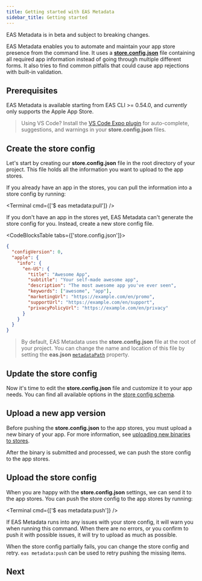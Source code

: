 ```yaml
---
title: Getting started with EAS Metadata
sidebar_title: Getting started
---
```



<Callout type="warning">EAS Metadata is in beta and subject to breaking changes.</Callout>
<br />

EAS Metadata enables you to automate and maintain your app store presence from the command line. It uses a [**store.config.json**](./config.md#static-store-config) file containing all required app information instead of going through multiple different forms. It also tries to find common pitfalls that could cause app rejections with built-in validation.

## Prerequisites

EAS Metadata is available starting from EAS CLI >= 0.54.0, and _currently_ only supports the Apple App Store.

> Using VS Code? Install the [VS Code Expo plugin](https://github.com/expo/vscode-expo#readme) for auto-complete, suggestions, and warnings in your **store.config.json** files.

## Create the store config

Let's start by creating our **store.config.json** file in the root directory of your project. This file holds all the information you want to upload to the app stores.

If you already have an app in the stores, you can pull the information into a store config by running:

<Terminal cmd={['$ eas metadata:pull']} />

If you don't have an app in the stores yet, EAS Metadata can't generate the store config for you. Instead, create a new store config file.

<CodeBlocksTable tabs={['store.config.json']}>

```json
{
  "configVersion": 0,
  "apple": {
    "info": {
      "en-US": {
        "title": "Awesome App",
        "subtitle": "Your self-made awesome app",
        "description": "The most awesome app you've ever seen",
        "keywords": ["awesome", "app"],
        "marketingUrl": "https://example.com/en/promo",
        "supportUrl": "https://example.com/en/support",
        "privacyPolicyUrl": "https://example.com/en/privacy"
      }
    }
  }
}
```

</CodeBlocksTable>

> By default, EAS Metadata uses the **store.config.json** file at the root of your project. You can change the name and location of this file by setting the **eas.json** [`metadataPath`](../../submit/eas-json.md#metadatapath) property.

## Update the store config

Now it's time to edit the **store.config.json** file and customize it to your app needs. You can find all available options in the [store config schema](./schema.mdx).

## Upload a new app version

Before pushing the **store.config.json** to the app stores, you must upload a new binary of your app. For more information, see [uploading new binaries to stores](../../submit/introduction.mdx).

After the binary is submitted and processed, we can push the store config to the app stores.

## Upload the store config

When you are happy with the **store.config.json** settings, we can send it to the app stores. You can push the store config to the app stores by running:

<Terminal cmd={['$ eas metadata:push']} />

If EAS Metadata runs into any issues with your store config, it will warn you when running this command. When there are no errors, or you confirm to push it with possible issues, it will try to upload as much as possible.

When the store config partially fails, you can change the store config and retry. `eas metadata:push` can be used to retry pushing the missing items.

## Next

<BoxLink title="Customize the store config" href="/eas/metadata/config" description="Customize the store config to adapt EAS Metadata to your preferred workflow." />

<BoxLink title="Store config schema" href="/eas/metadata/schema" description="Explore all configurable options EAS Metadata has to offer." />
